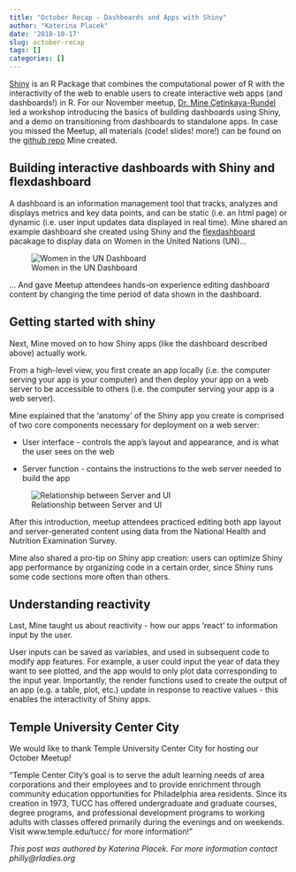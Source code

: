 ```yaml
---
title: "October Recap - Dashboards and Apps with Shiny"
author: "Katerina Placek"
date: '2018-10-17'
slug: october-recap
tags: []
categories: []
---
```

[Shiny](https://shiny.rstudio.com/) is an R Package that combines the computational power of R with the interactivity of the web to enable users to create interactive web apps (and dashboards!) in R. For our November meetup, [Dr. Mine Çetinkaya-Rundel](https://en.wikipedia.org/wiki/Mine_%C3%87etinkaya-Rundel) led a workshop introducing the basics of building dashboards using Shiny, and a demo on transitioning from dashboards to standalone apps. In case you missed the Meetup, all materials (code! slides! more!) can be found on the [github repo](https://github.com/mine-cetinkaya-rundel/rladies-phl-shiny) Mine created.

## Building interactive dashboards with Shiny and flexdashboard
A dashboard is an information management tool that tracks, analyzes and displays metrics and key data points, and can be static (i.e. an html page) or dynamic (i.e. user input updates data displayed in real time). Mine shared an example dashboard she created using Shiny and the [flexdashboard](https://rmarkdown.rstudio.com/flexdashboard/) pacakage to display data on Women in the United Nations (UN)...

![Women in the UN Dashboard](/img/mine1.JPG)

... And gave Meetup attendees hands-on experience editing dashboard content by changing the time period of data shown in the dashboard.

## Getting started with shiny
Next, Mine moved on to how Shiny apps (like the dashboard described above) actually work.

From a high-level view, you first create an app locally (i.e. the computer serving your app is your computer) and then deploy your app on a web server to be accessible to others (i.e. the computer serving your app is a web server).

Mine explained that the 'anatomy' of the Shiny app you create is comprised of two core components necessary for deployment on a web server:

* User interface - controls the app's layout and appearance, and is what the user sees on the web
 
* Server function - contains the instructions to the web server needed to build the app

![Relationship between Server and UI](/img/server_user.png)

After this introduction, meetup attendees practiced editing both app layout and server-generated content using data from the National Health and Nutrition Examination Survey.

Mine also shared a pro-tip on Shiny app creation: users can optimize Shiny app performance by organizing code in a certain order, since Shiny runs some code sections more often than others.

## Understanding reactivity
Last, Mine taught us about reactivity - how our apps 'react' to information input by the user. 

User inputs can be saved as variables, and used in subsequent code to modify app features. For example, a user could input the year of data they want to see plotted, and the app would to only plot data corresponding to the input year. Importantly, the render functions used to create the output of an app (e.g. a table, plot, etc.) update in response to reactive values - this enables the interactivity of Shiny apps.


## Temple University Center City

We would like to thank Temple University Center City for hosting our October Meetup!

"Temple Center City's goal is to serve the adult learning needs of area corporations and their employees and to provide enrichment through community education opportunities for Philadelphia area residents. Since its creation in 1973, TUCC has offered undergraduate and graduate courses, degree programs, and professional development programs to working adults with classes offered primarily during the evenings and on weekends. Visit www.temple.edu/tucc/ for more information!"

*This post was authored by Katerina Placek. For more information contact philly@rladies.org*